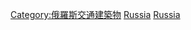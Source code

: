 {{Commons category|Bridges in Russia}}

[[Category:俄羅斯交通建築物|Category:俄羅斯交通建築物]]
[[Category:欧洲各国桥梁|Russia]]
[[Category:亚洲各国桥梁|Russia]]